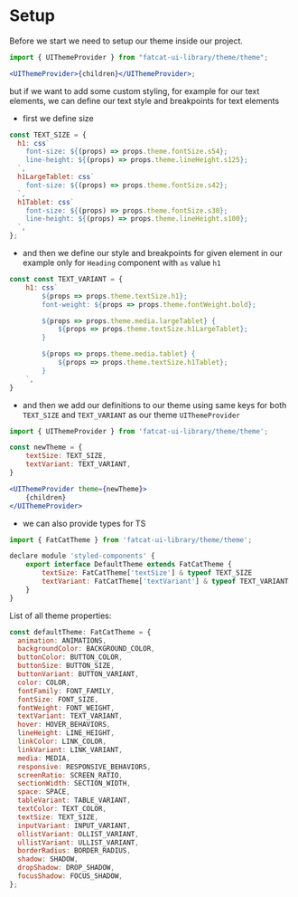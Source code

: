 
<Meta title="Setup/Setup" />

# Setup

Before we start we need to setup our theme inside our project.

```jsx
import { UIThemeProvider } from "fatcat-ui-library/theme/theme";

<UIThemeProvider>{children}</UIThemeProvider>;
```

but if we want to add some custom styling, for example for our text elements,
we can define our text style and breakpoints for text elements

- first we define size

```jsx
const TEXT_SIZE = {
  h1: css`
    font-size: ${(props) => props.theme.fontSize.s54};
    line-height: ${(props) => props.theme.lineHeight.s125};
  `,
  h1LargeTablet: css`
    font-size: ${(props) => props.theme.fontSize.s42};
  `,
  h1Tablet: css`
    font-size: ${(props) => props.theme.fontSize.s30};
    line-height: ${(props) => props.theme.lineHeight.s100};
  `,
};
```

- and then we define our style and breakpoints for given element in our example only for `Heading` component with `as` value `h1`

```jsx
const const TEXT_VARIANT = {
	h1: css`
		${props => props.theme.textSize.h1};
		font-weight: ${props => props.theme.fontWeight.bold};

		${props => props.theme.media.largeTablet} {
			${props => props.theme.textSize.h1LargeTablet};
		}

		${props => props.theme.media.tablet} {
			${props => props.theme.textSize.h1Tablet};
		}
	`,
}
```

- and then we add our definitions to our theme using same keys for both `TEXT_SIZE` and `TEXT_VARIANT` as our theme `UIThemeProvider`

```jsx
import { UIThemeProvider } from 'fatcat-ui-library/theme/theme';

const newTheme = {
	textSize: TEXT_SIZE,
	textVariant: TEXT_VARIANT,
}

<UIThemeProvider theme={newTheme}>
	{children}
</UIThemeProvider>
```

- we can also provide types for TS

```jsx
import { FatCatTheme } from 'fatcat-ui-library/theme/theme';

declare module 'styled-components' {
	export interface DefaultTheme extends FatCatTheme {
		textSize: FatCatTheme['textSize'] & typeof TEXT_SIZE
		textVariant: FatCatTheme['textVariant'] & typeof TEXT_VARIANT
	}
}
```

List of all theme properties:

```jsx
const defaultTheme: FatCatTheme = {
  animation: ANIMATIONS,
  backgroundColor: BACKGROUND_COLOR,
  buttonColor: BUTTON_COLOR,
  buttonSize: BUTTON_SIZE,
  buttonVariant: BUTTON_VARIANT,
  color: COLOR,
  fontFamily: FONT_FAMILY,
  fontSize: FONT_SIZE,
  fontWeight: FONT_WEIGHT,
  textVariant: TEXT_VARIANT,
  hover: HOVER_BEHAVIORS,
  lineHeight: LINE_HEIGHT,
  linkColor: LINK_COLOR,
  linkVariant: LINK_VARIANT,
  media: MEDIA,
  responsive: RESPONSIVE_BEHAVIORS,
  screenRatio: SCREEN_RATIO,
  sectionWidth: SECTION_WIDTH,
  space: SPACE,
  tableVariant: TABLE_VARIANT,
  textColor: TEXT_COLOR,
  textSize: TEXT_SIZE,
  inputVariant: INPUT_VARIANT,
  ollistVariant: OLLIST_VARIANT,
  ullistVariant: ULLIST_VARIANT,
  borderRadius: BORDER_RADIUS,
  shadow: SHADOW,
  dropShadow: DROP_SHADOW,
  focusShadow: FOCUS_SHADOW,
};
```
